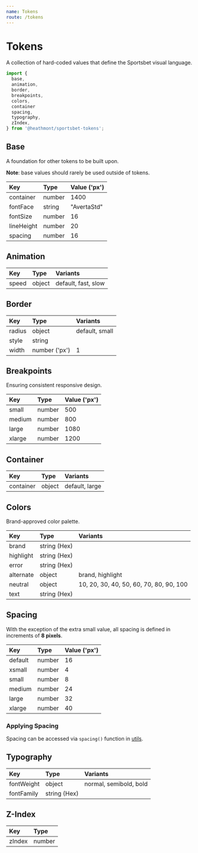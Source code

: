 ```yaml
---
name: Tokens
route: /tokens
---
```


# Tokens

A collection of hard-coded values that define the Sportsbet visual language.

```js
import {
  base,
  animation,
  border,
  breakpoints,
  colors,
  container
  spacing,
  typography,
  zIndex,
} from '@heathmont/sportsbet-tokens';
```

## Base

A foundation for other tokens to be built upon.

**Note**: base values should rarely be used outside of tokens.

| Key        | Type   | Value ('px') |
| :--------- | :----- | :----------- |
| container  | number | 1400         |
| fontFace   | string | "AvertaStd"  |
| fontSize   | number | 16           |
| lineHeight | number | 20           |
| spacing    | number | 16           |

## Animation

| Key   | Type   | Variants            |
| :---- | :----- | :------------------ |
| speed | object | default, fast, slow |

## Border

| Key    | Type          | Variants       |
| :----- | :------------ | :------------- |
| radius | object        | default, small |
| style  | string        |                |
| width  | number ('px') | 1              |

## Breakpoints

Ensuring consistent responsive design.

| Key    | Type   | Value ('px') |
| :----- | :----- | :----------- |
| small  | number | 500          |
| medium | number | 800          |
| large  | number | 1080         |
| xlarge | number | 1200         |

## Container

| Key       | Type   | Variants       |
| :-------- | :----- | :------------- |
| container | object | default, large |

## Colors

Brand-approved color palette.

| Key       | Type         | Variants                                |
| :-------- | :----------- | :-------------------------------------- |
| brand     | string (Hex) |                                         |
| highlight | string (Hex) |                                         |
| error     | string (Hex) |                                         |
| alternate | object       | brand, highlight                        |
| neutral   | object       | 10, 20, 30, 40, 50, 60, 70, 80, 90, 100 |
| text      | string (Hex) |                                         |

## Spacing

With the exception of the extra small value, all spacing is defined in increments of **8 pixels**.

| Key     | Type   | Value ('px') |
| :------ | :----- | :----------- |
| default | number | 16           |
| xsmall  | number | 4            |
| small   | number | 8            |
| medium  | number | 24           |
| large   | number | 32           |
| xlarge  | number | 40           |

### Applying Spacing

Spacing can be accessed via `spacing()` function in [utils](/utils/spacing).

## Typography

| Key        | Type         | Variants               |
| :--------- | :----------- | :--------------------- |
| fontWeight | object       | normal, semibold, bold |
| fontFamily | string (Hex) |                        |

## Z-Index

| Key    | Type   |
| :----- | :----- |
| zIndex | number |
